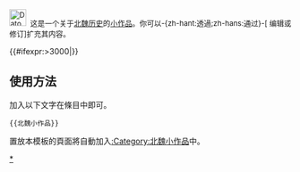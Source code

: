 <div class="notice metadata" id="stub" style="font-size: small;">[[File:Datong Yungang Shiku 2013.08.29 15-20-17.jpg|30px]]&nbsp;&nbsp;这是一个关于[[北魏]][[:Category:北魏|历史]]的[[Wikipedia:小作品|小作品]]。你可以-{zh-hant:透過;zh-hans:通过}-<span class="plainlinks">[{{fullurl:{{FULLPAGENAME}}|action=edit}} 编辑或修订]</span>扩充其内容。</div><includeonly>[[Category:北魏小作品|{{PAGENAME}}]]{{#ifexpr:{{PAGESIZE:{{FULLPAGENAME}}|R}}>3000|[[Category:字数已超过3000字节的小作品|{{PAGENAME}}]]}}</includeonly><noinclude>

==使用方法==
加入以下文字在條目中即可。
<pre>{{北魏小作品}}</pre>

置放本模板的頁面將自動加入[[:Category:北魏小作品]]中。

[[Category:北魏小作品模板|*]]
</noinclude>